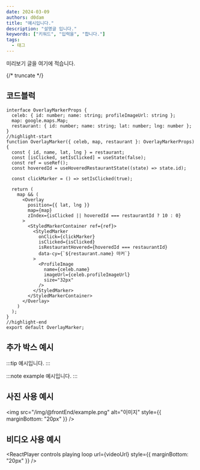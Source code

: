```yaml
---
date: 2024-03-09
authors: d0dam
title: "예시입니다."
description: "설명글 입니다."
keywords: ["키워드", "입력을", "합니다."]
tags:
  - 태그
---
```


미리보기 글을 여기에 적습니다.

{/* truncate */}


## 코드블럭

```tsx title="OverlayMarker.tsx"
interface OverlayMarkerProps {
  celeb: { id: number; name: string; profileImageUrl: string };
  map: google.maps.Map;
  restaurant: { id: number; name: string; lat: number; lng: number };
}
//highlight-start
function OverlayMarker({ celeb, map, restaurant }: OverlayMarkerProps) {
  const { id, name, lat, lng } = restaurant;
  const [isClicked, setIsClicked] = useState(false);
  const ref = useRef();
  const hoveredId = useHoveredRestaurantState((state) => state.id);

  const clickMarker = () => setIsClicked(true);

  return (
    map && (
      <Overlay
        position={{ lat, lng }}
        map={map}
        zIndex={isClicked || hoveredId === restaurantId ? 10 : 0}
      >
        <StyledMarkerContainer ref={ref}>
          <StyledMarker
            onClick={clickMarker}
            isClicked={isClicked}
            isRestaurantHovered={hoveredId === restaurantId}
            data-cy={`${restaurant.name} 마커`}
          >
            <ProfileImage
              name={celeb.name}
              imageUrl={celeb.profileImageUrl}
              size="32px"
            />
          </StyledMarker>
        </StyledMarkerContainer>
      </Overlay>
    )
  );
}
//highlight-end
export default OverlayMarker;
```

## 추가 박스 예시

:::tip
예시입니다.
:::

:::note example
예시입니다.
:::

## 사진 사용 예시

<img src="/img/@frontEnd/example.png" alt="이미지" style={{ marginBottom: "20px" }} />

## 비디오 사용 예시

<ReactPlayer
  controls
  playing
  loop
  url={videoUrl}
  style={{ marginBottom: "20px" }}
/>
